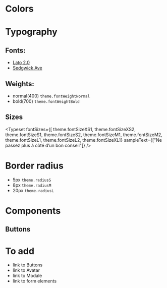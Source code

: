 
<Meta title='Basic elements'/>

# Colors

<ColorPalette>
  <ColorItem title="theme.colorWhite" subtitle="White" colors={[theme.colorWhite]}/>
  <ColorItem title="theme.colorGrey100" subtitle="White" colors={[theme.colorGrey100]}/>
  <ColorItem title="theme.colorGrey200" subtitle="White" colors={[theme.colorGrey200]}/>
  <ColorItem title="theme.colorGrey300" subtitle="White" colors={[theme.colorGrey300]}/>
  <ColorItem title="theme.colorGrey400" subtitle="White" colors={[theme.colorGrey400]}/>
  <ColorItem title="theme.colorGrey500" subtitle="White" colors={[theme.colorGrey500]}/>
  <ColorItem title="theme.colorText" subtitle="Text" colors={[theme.colorText]}/>
  <ColorItem title="theme.colorBlack" subtitle="Black" colors={[theme.colorBlack]}/>
  <ColorItem title="theme.colorPrimary" subtitle="Blue DisMoi" colors={[theme.colorPrimary]}/>
  <ColorItem title="theme.colorAlert" subtitle="Red" colors={[theme.colorAlert]}/>
  <ColorItem title="theme.colorOrange100" subtitle="Orange" colors={[theme.colorOrange100]}/>
  <ColorItem title="theme.colorGreen100" subtitle="Green" colors={[theme.colorGreen100]}/>
  <ColorItem title="theme.colorGreen200" subtitle="Green" colors={[theme.colorGreen200]}/>
  <ColorItem title="theme.colorGreen300" subtitle="Green" colors={[theme.colorGreen300]}/>
</ColorPalette>

# Typography

## Fonts:
- [Lato 2.0](https://www.latofonts.com/)
- [Sedgwick Ave](https://fonts.google.com/specimen/Sedgwick+Ave)

## Weights:
- normal(400) `theme.fontWeightNormal`
- bold(700) `theme.fontWeightBold`

## Sizes
<Typeset
  fontSizes={[
    theme.fontSizeXS1,
    theme.fontSizeXS2,
    theme.fontSizeS1,
    theme.fontSizeS2,
    theme.fontSizeM1,
    theme.fontSizeM2,
    theme.fontSizeL1,
    theme.fontSizeL2,
    theme.fontSizeXL]}
  sampleText={["Ne passez plus à côté d’un bon conseil"]}
/>

# Border radius
- 5px `theme.radiusS`
- 8px `theme.radiusM`
- 20px `theme.radiusL`

# Components

## Buttons


# To add
- link to Buttons
- link to Avatar
- link to Modale
- link to form elements
